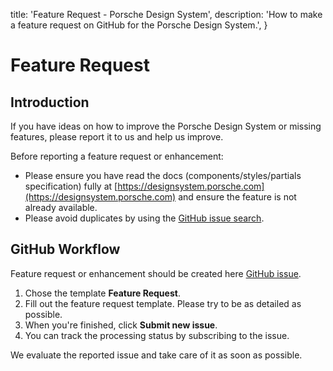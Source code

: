   title: 'Feature Request - Porsche Design System',
  description: 'How to  make a feature request on GitHub for the Porsche Design System.',
}

# Feature Request

## Introduction

If you have ideas on how to improve the Porsche Design System or missing features, please report it to us and help us
improve.

Before reporting a feature request or enhancement:

- Please ensure you have read the docs (components/styles/partials specification) fully at
[https://designsystem.porsche.com](https://designsystem.porsche.com) and ensure the feature is not already available.
- Please avoid duplicates by using the
[GitHub issue search](https://github.com/porsche-design-system/porsche-design-system/issues).

## GitHub Workflow

Feature request or enhancement should be created here
[GitHub issue](https://github.com/porsche-design-system/porsche-design-system/issues/new/choose).

1. Chose the template **Feature Request**.
2. Fill out the feature request template. Please try to be as detailed as possible.
3. When you're finished, click **Submit new issue**.
4. You can track the processing status by subscribing to the issue.

We evaluate the reported issue and take care of it as soon as possible.
